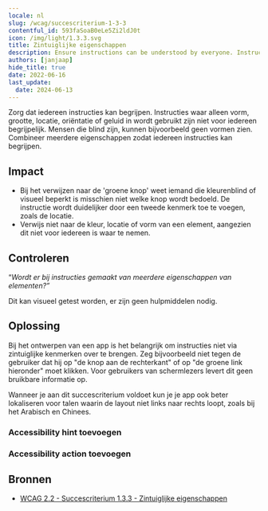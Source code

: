 ```yaml
---
locale: nl
slug: /wcag/succescriterium-1-3-3
contentful_id: 593faSoaB0eLe5Zi2ldJ0t
icon: /img/light/1.3.3.svg
title: Zintuiglijke eigenschappen
description: Ensure instructions can be understood by everyone. Instructions that only use shape, size, location, orientation or sound are not understandable for everyone.
authors: [janjaap]
hide_title: true
date: 2022-06-16
last_update:
  date: 2024-06-13
---
```


<Hero
  title="Zintuiglijke eigenschappen"
  image="/img/light/1.3.3.svg"
  alt="WCAG 1.3.3 icon"
  prefix="Succescriterium 1.3.3"
  suffix="Niveau A"
/>

Zorg dat iedereen instructies kan begrijpen. Instructies waar alleen vorm, grootte, locatie, oriëntatie of geluid in wordt gebruikt zijn niet voor iedereen begrijpelijk. Mensen die blind zijn, kunnen bijvoorbeeld geen vormen zien. Combineer meerdere eigenschappen zodat iedereen instructies kan begrijpen.

## Impact

- Bij het verwijzen naar de 'groene knop' weet iemand die kleurenblind of visueel beperkt is misschien niet welke knop wordt bedoeld. De instructie wordt duidelijker door een tweede kenmerk toe te voegen, zoals de locatie.
- Verwijs niet naar de kleur, locatie of vorm van een element, aangezien dit niet voor iedereen is waar te nemen.

## Controleren

“*Wordt er bij instructies gemaakt van meerdere eigenschappen van elementen?”*

Dit kan visueel getest worden, er zijn geen hulpmiddelen nodig.

## Oplossing

Bij het ontwerpen van een app is het belangrijk om instructies niet via zintuiglijke kenmerken over te brengen. Zeg bijvoorbeeld niet tegen de gebruiker dat hij op "de knop aan de rechterkant" of op "de groene link hieronder" moet klikken. Voor gebruikers van schermlezers levert dit geen bruikbare informatie op.

Wanneer je aan dit succescriterium voldoet kun je je app ook beter lokaliseren voor talen waarin de layout niet links naar rechts loopt, zoals bij het Arabisch en Chinees.

### Accessibility hint toevoegen

<CodeSample id="accessibility-hint" locale="nl"/>

### Accessibility action toevoegen

<CodeSample id="accessibility-action" locale="nl"/>

## Bronnen

- [WCAG 2.2 - Succescriterium 1.3.3 - Zintuiglijke eigenschappen](https://www.w3.org/Translations/WCAG22-nl/#zintuiglijke-eigenschappen)

